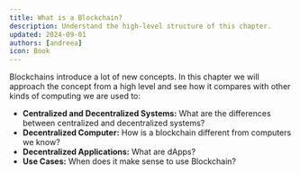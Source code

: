 ```yaml
---
title: What is a Blockchain?
description: Understand the high-level structure of this chapter.
updated: 2024-09-01
authors: [andreea]
icon: Book
---
```


Blockchains introduce a lot of new concepts. In this chapter we will approach the concept from a high level and see how it compares with other kinds of computing we are used to:

- **Centralized and Decentralized Systems:** What are the differences between centralized and decentralized systems?
- **Decentralized Computer:** How is a blockchain different from computers we know?
- **Decentralized Applications:** What are dApps? 
- **Use Cases:** When does it make sense to use Blockchain?